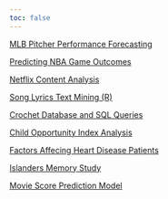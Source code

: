 ```yaml
---
toc: false
---
```


[MLB Pitcher Performance Forecasting](Predicting and Forecasting MLB War.pdf)

[Predicting NBA Game Outcomes](Predicting NBA Outcome.pdf)

[Netflix Content Analysis](Analyzing Netflix Data with Python.pdf)

[Song Lyrics Text Mining (R)](Lyrics Through the Decades Text Mining Analysis.pdf)

[Crochet Database and SQL Queries](Crochet Database and SQL Queries.pdf)

[Child Opportunity Index Analysis](https://educationgap.humspace.ucla.edu/)

[Factors Affecing Heart Disease Patients](Heart Disease Mortality.pdf)

[Islanders Memory Study](Methamphetamine and Dark Chocolate Affect on Memory.pdf)

[Movie Score Prediction Model](Predicting Movie Score.pdf)
















